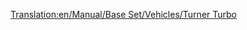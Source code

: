 [[Translation:en/Manual/Base Set/Vehicles/Turner Turbo]]
{{hu/Navbox Mozdonyok}}
{{hu/Vonatok|Name=Turner Turbo
|Image=[[File:en/Turnerturbo.png]]
|Cost=£41,014 ($82.028)
|Speed=160 km/h (100 mph)
|Weight=190 t
|Power=3,500 LE (2,611 kW)
|Annual=£3,122 ($6.244)
|Designed=1977
|Lifespan=22 
|Capacity=N/A
|Leírás=
|Valósság=A Turner Turbo a [https://www.wikipedia.org/wiki/Turbo_(train)  UAC Turbo-Train]-re alapul.

A gázturbinás mozdonyok jellemzőiről összefoglalót olvashatsz a [http://hu.wikipedia.org/wiki/Gázturbinás_mozdony Wikipédián]).
}}